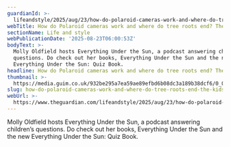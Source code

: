 ```yaml
---
guardianId: >-
  lifeandstyle/2025/aug/23/how-do-polaroid-cameras-work-and-where-do-tree-roots-end-the-kids-quiz
webTitle: How do Polaroid cameras work and where do tree roots end? The kids’ quiz
sectionName: Life and style
webPublicationDate: '2025-08-23T06:00:53Z'
bodyText: >-
  Molly Oldfield hosts Everything Under the Sun, a podcast answering children’s
  questions. Do check out her books, Everything Under the Sun and the new
  Everything Under the Sun: Quiz Book.
headline: How do Polaroid cameras work and where do tree roots end? The kids’ quiz
thumbnail: >-
  https://media.guim.co.uk/932be295a7ea59ae89efbd6b08dc3a189b38dcf6/0_0_1500_1200/500.jpg
slug: how-do-polaroid-cameras-work-and-where-do-tree-roots-end-the-kids-quiz
webUrl: >-
  https://www.theguardian.com/lifeandstyle/2025/aug/23/how-do-polaroid-cameras-work-and-where-do-tree-roots-end-the-kids-quiz
---
```

Molly Oldfield hosts Everything Under the Sun, a podcast answering children’s questions. Do check out her books, Everything Under the Sun and the new Everything Under the Sun: Quiz Book.
